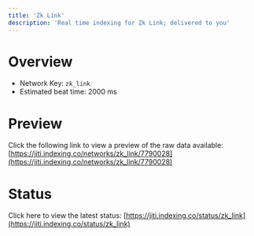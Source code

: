 ```yaml
---
title: 'Zk Link'
description: 'Real time indexing for Zk Link; delivered to you'
---
```


# Overview
- Network Key: `zk_link`
- Estimated beat time: 2000 ms

# Preview
Click the following link to view a preview of the raw data available: [https://jiti.indexing.co/networks/zk_link/7790028](https://jiti.indexing.co/networks/zk_link/7790028)

# Status
Click here to view the latest status: [https://jiti.indexing.co/status/zk_link](https://jiti.indexing.co/status/zk_link)
